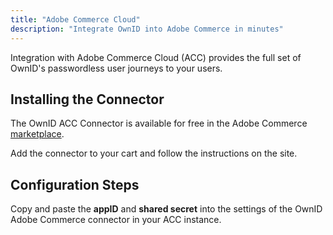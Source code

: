 ```yaml
---
title: "Adobe Commerce Cloud"
description: "Integrate OwnID into Adobe Commerce in minutes"
---
```




Integration with Adobe Commerce Cloud (ACC) provides the full set of OwnID's passwordless user journeys to your users. 

## Installing the Connector
The OwnID ACC Connector is available for free in the Adobe Commerce [marketplace](https://commercemarketplace.adobe.com/ownid-connector.html).

Add the connector to your cart and follow the instructions on the site.

## Configuration Steps

<BuildAppSnippet connector_name="Adobe Commerce Cloud"/>

Copy and paste the **appID** and **shared secret** into the settings of the OwnID Adobe Commerce connector in your ACC instance.

<UserDataSnippet/>


<NextStepsSnippet/>

